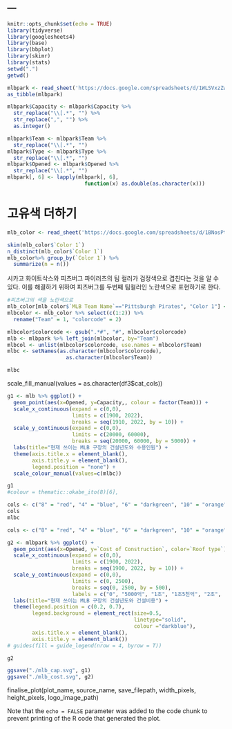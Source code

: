 ---
---

```r
knitr::opts_chunk$set(echo = TRUE)
library(tidyverse)
library(googlesheets4)
library(base)
library(bbplot)
library(skimr)
library(stats)
setwd(".")
getwd()
```

```r
mlbpark <- read_sheet('https://docs.google.com/spreadsheets/d/1WLSVxzZw6Y9koMwyBn8PJiQXFER2mfI2B7jlICjlwz0/edit#gid=0')
as_tibble(mlbpark)
```


```r
mlbpark$Capacity <- mlbpark$Capacity %>% 
  str_replace("\\[.*", "") %>% 
  str_replace(",", "") %>% 
  as.integer()

mlbpark$Team <- mlbpark$Team %>% 
  str_replace("\\[.*", "") 
mlbpark$Type <- mlbpark$Type %>% 
  str_replace("\\[.*", "") 
mlbpark$Opened <- mlbpark$Opened %>% 
  str_replace("\\[.*", "")
mlbpark[, 6] <- lapply(mlbpark[, 6], 
                         function(x) as.double(as.character(x)))
```
# 고유색 더하기
```r
mlb_color <- read_sheet('https://docs.google.com/spreadsheets/d/1BNosPtWPI9jFvc5Mro2mAWaKlV8R754w4uyfgOnyAuY/edit#gid=0')
```
```r
skim(mlb_color$`Color 1`)
n_distinct(mlb_color$`Color 1`)
mlb_color%>% group_by(`Color 1`) %>%
  summarize(n = n())
```
시카고 화이트삭스와 피츠버그 파이러츠의 팀 컬러가 검정색으로 겹친다는 것을 알 수 있다. 이를 해결하기 위하여 피츠버그를 두번째 팀컬러인 노란색으로 표현하기로 한다.

```r
#피츠버그의 색을 노란색으로
mlb_color[mlb_color$`MLB Team Name`=="Pittsburgh Pirates", "Color 1"] <-  "Yellow #FDB827"
mlbcolor <- mlb_color %>% select(c(1:2)) %>%
  rename("Team" = 1, "colorcode" = 2)
```


```r
mlbcolor$colorcode <- gsub(".*#", "#", mlbcolor$colorcode)
mlb <- mlbpark %>% left_join(mlbcolor, by="Team")
mlbcol <- unlist(mlbcolor$colorcode, use.names = mlbcolor$Team)
mlbc <- setNames(as.character(mlbcolor$colorcode), 
                   as.character(mlbcolor$Team))
```

```r
mlbc
```
  scale_fill_manual(values = as.character(df3$cat_cols))

```r
g1 <- mlb %>% ggplot() +
  geom_point(aes(x=Opened, y=Capacity,, colour = factor(Team))) +
  scale_x_continuous(expand = c(0,0),
                     limits = c(1900, 2022),
                     breaks = seq(1910, 2022, by = 10)) +
  scale_y_continuous(expand = c(0,0),
                     limits = c(20000, 60000),
                     breaks = seq(20000, 60000, by = 5000)) +
  labs(title="현재 쓰이는 MLB 구장의 건설년도와 수용인원") +
  theme(axis.title.x = element_blank(),
        axis.title.y = element_blank(),
        legend.position = "none") +
  scale_colour_manual(values=c(mlbc))

g1
#colour = thematic::okabe_ito(8)[6],
```
```r
cols <- c("8" = "red", "4" = "blue", "6" = "darkgreen", "10" = "orange")
cols
mlbc
```


```r
cols <- c("8" = "red", "4" = "blue", "6" = "darkgreen", "10" = "orange")
```




```r
g2 <- mlbpark %>% ggplot() +
  geom_point(aes(x=Opened, y=`Cost of Construction`, color=`Roof type`)) +
  scale_x_continuous(expand = c(0,0),
                     limits = c(1900, 2022),
                     breaks = seq(1900, 2022, by = 10)) +
  scale_y_continuous(expand = c(0,0),
                     limits = c(0, 2500),
                     breaks = seq(0, 2500, by = 500),
                     labels = c("0", "5000억", "1조", "1조5천억", "2조", "2조5천억\n($)")) +
  labs(title="현재 쓰이는 MLB 구장의 건설년도와 건설비용") +
  theme(legend.position = c(0.2, 0.7),
        legend.background = element_rect(size=0.5, 
                                         linetype="solid", 
                                         colour ="darkblue"),
        axis.title.x = element_blank(),
        axis.title.y = element_blank())
# guides(fill = guide_legend(nrow = 4, byrow = T))

g2
```
```r
ggsave("./mlb_cap.svg", g1)
ggsave("./mlb_cost.svg", g2)

```

finalise_plot(plot_name, source_name, save_filepath, width_pixels, height_pixels, logo_image_path)


Note that the `echo = FALSE` parameter was added to the code chunk to prevent printing of the R code that generated the plot.
